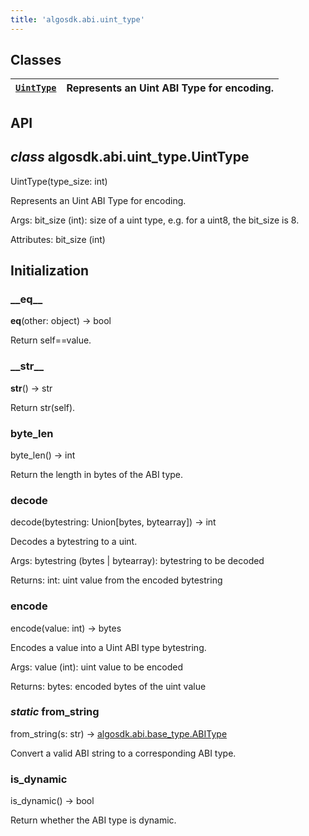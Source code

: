 ```yaml
---
title: 'algosdk.abi.uint_type'
---
```


<a id='module-algosdk.abi.uint_type'></a>

<a id='algosdk-abi-uint-type'></a>

<a id='module-contents'></a>

<a id='classes'></a>

## Classes

| [`UintType`](#algosdk.abi.uint_type.UintType) | Represents an Uint ABI Type for encoding. |
| --------------------------------------------- | ----------------------------------------- |

<a id='api'></a>

## API

<a id='algosdk.abi.uint_type.UintType'></a>

## _class_ algosdk.abi.uint_type.UintType

UintType(type_size: int)

Represents an Uint ABI Type for encoding.

Args:
bit_size (int): size of a uint type, e.g. for a uint8, the bit_size is 8.

Attributes:
bit_size (int)

## Initialization

<a id='algosdk.abi.uint_type.UintType.__eq__'></a>

### \_\_eq\_\_

**eq**(other: object) → bool

Return self==value.

<a id='algosdk.abi.uint_type.UintType.__str__'></a>

### \_\_str\_\_

**str**() → str

Return str(self).

<a id='algosdk.abi.uint_type.UintType.byte_len'></a>

### byte_len

byte_len() → int

Return the length in bytes of the ABI type.

<a id='algosdk.abi.uint_type.UintType.decode'></a>

### decode

decode(bytestring: Union[bytes, bytearray]) → int

Decodes a bytestring to a uint.

Args:
bytestring (bytes | bytearray): bytestring to be decoded

Returns:
int: uint value from the encoded bytestring

<a id='algosdk.abi.uint_type.UintType.encode'></a>

### encode

encode(value: int) → bytes

Encodes a value into a Uint ABI type bytestring.

Args:
value (int): uint value to be encoded

Returns:
bytes: encoded bytes of the uint value

<a id='algosdk.abi.uint_type.UintType.from_string'></a>

### _static_ from_string

from_string(s: str) → [algosdk.abi.base_type.ABIType](algosdk.abi.base_type.mdx#algosdk.abi.base_type.ABIType)

Convert a valid ABI string to a corresponding ABI type.

<a id='algosdk.abi.uint_type.UintType.is_dynamic'></a>

### is_dynamic

is_dynamic() → bool

Return whether the ABI type is dynamic.
